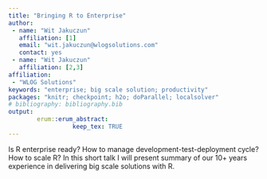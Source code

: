 ```yaml
---
title: "Bringing R to Enterprise"
author:
 - name: "Wit Jakuczun"
   affiliation: [1]
   email: "wit.jakuczun@wlogsolutions.com"
   contact: yes
 - name: "Wit Jakuczun"
   affiliation: [2,3]
affiliation:
 - "WLOG Solutions"
keywords: "enterprise; big scale solution; productivity"
packages: "knitr; checkpoint; h2o; doParallel; localsolver"
# bibliography: bibliography.bib
output:  
        erum::erum_abstract:
                  keep_tex: TRUE
---
```


Is R enterprise ready? How to manage development-test-deployment cycle?
How to scale R? In this short talk I will present summary of our 10+
years experience in delivering big scale solutions with R.

<!--  -->
<!--  -->
<!--  -->
